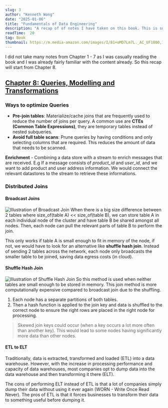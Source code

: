 ```yaml
---
slug: 3
author: "Kenneth Wong"
date: "2025-01-06"
title: "Fundamentals of Data Engineering"
description: "A recap of of notes I have taken on this book. This is subjected to change as I am still reading the book"
readTime:  20
tag: Book
thumbnail: https://m.media-amazon.com/images/I/81+oMD7Lm7L._AC_UF1000,1000_QL80_.jpg
---
```


I did not take many notes from Chapter 1 - 7 as I was casually reading the book and I was already fairly familiar with the content already. So this recap will start from Chapter 8.


## <ins> Chapter 8: Queries, Modelling and Transformations </ins>

### Ways to optimize Queries
- **Pre-join tables**: Materialize/cache joins that are frequently used to reduce the number of joins per query. A common use are **CTEs (Common Table Expressions)**, they are temporary tables instead of nested subqueries.
- **Avoid full table scans**: Prune queries by having conditions and only selecting columns that are required. This reduces the amount of data that needs to be scanned.

**Enrichment** - Combining a data store with a stream to enrich messages that are received. E.g If a message consists of *product_id* and *user_id*, and we want to add product and user address information. We would connect the relevant datastores to the stream to retrieve these informations.

### Distributed Joins

#### Broadcast Joins
![Illustration of Broadcast Join](https://miro.medium.com/v2/resize:fit:1200/1*CGdKXWGQ1xtB0Lbq7gdI1g.png)
When there is a big size difference between 2 tables where size_of(table A) \<\< size_of(table B), we can store table A in each individual node of the cluster and have table B be shared amongst all nodes. Then, each node can pull the relevant parts of table B to perform the join.

This only works if table A is small enough to fit in memory of the node, if not, we would have to look for an alternative like **shuffle hash join**. Instead of sending 2 tables across the network, each node only broadcasts the smaller table to be joined, saving data egress costs (in cloud).

#### Shuffle Hash Join
![Illustration of Shuffle Hash Join](https://miro.medium.com/v2/resize:fit:515/1*9b4I_u3fcYnKyu2cIxWtsg.png)
So this method is used when neither tables are small enough to be stored in memory. This join method is more computationally expensive compared to broadcast join due to the shuffling.
1. Each node has a separate partitions of both tables.
2. Then a hash function is applied to the join key and data is shuffled to the correct node to ensure the right rows are placed in the right node for processing.
> Skewed join keys could occur (when a key occurs a lot more often than another key). This would lead to some nodes having significantly more data than other nodes.

#### ETL to ELT
Traditionally, data is extracted, transformed and loaded (ETL) into a data warehouse. However, with the increase in processing performance and capacity of data warehouses, most companies opt to dump data into the data warehouse and then transforming it there (ELT).

The cons of performing ELT instead of ETL is that a lot of companies simply dump their data without using it ever again (WORN - Write Once Read Never). The pros of ETL is that it forces businesses to transform their data to something useful before dumping it.